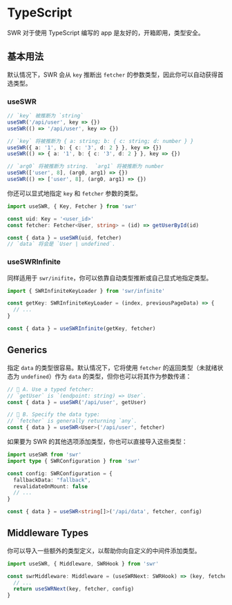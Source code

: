 # TypeScript

SWR 对于使用 TypeScript 编写的 app 是友好的，开箱即用，类型安全。

## 基本用法

默认情况下，SWR 会从 `key` 推断出 `fetcher` 的参数类型，因此你可以自动获得首选类型。

### useSWR

```typescript
// `key` 被推断为 `string`
useSWR('/api/user', key => {})
useSWR(() => '/api/user', key => {})

// `key` 将被推断为 { a: string; b: { c: string; d: number } }
useSWR({ a: '1', b: { c: '3', d: 2 } }, key => {})
useSWR(() => { a: '1', b: { c: '3', d: 2 } }, key => {})

// `arg0` 将被推断为 string.  `arg1` 将被推断为 number
useSWR(['user', 8], (arg0, arg1) => {})
useSWR(() => ['user', 8], (arg0, arg1) => {})
```

你还可以显式地指定 `key` 和 `fetcher` 参数的类型。

```typescript
import useSWR, { Key, Fetcher } from 'swr'

const uid: Key = '<user_id>'
const fetcher: Fetcher<User, string> = (id) => getUserById(id)

const { data } = useSWR(uid, fetcher)
// `data` 将会是 `User | undefined`.
```

### useSWRInfinite

同样适用于 `swr/inifite`，你可以依靠自动类型推断或自己显式地指定类型。

```typescript
import { SWRInfiniteKeyLoader } from 'swr/infinite'

const getKey: SWRInfiniteKeyLoader = (index, previousPageData) => {
  // ...
}

const { data } = useSWRInfinite(getKey, fetcher)
```

## Generics

指定 `data` 的类型很容易。默认情况下，它将使用 `fetcher` 的返回类型（未就绪状态为 `undefined`）作为 `data` 的类型，但你也可以将其作为参数传递：

```typescript
// 🔹 A. Use a typed fetcher:
// `getUser` is `(endpoint: string) => User`.
const { data } = useSWR('/api/user', getUser)

// 🔹 B. Specify the data type:
// `fetcher` is generally returning `any`.
const { data } = useSWR<User>('/api/user', fetcher)
```

如果要为 SWR 的其他选项添加类型，你也可以直接导入这些类型：

```typescript
import useSWR from 'swr'
import type { SWRConfiguration } from 'swr'

const config: SWRConfiguration = {
  fallbackData: "fallback",
  revalidateOnMount: false
  // ...
}

const { data } = useSWR<string[]>('/api/data', fetcher, config)
```

## Middleware Types

你可以导入一些额外的类型定义，以帮助你向自定义的中间件添加类型。

```typescript
import useSWR, { Middleware, SWRHook } from 'swr'

const swrMiddleware: Middleware = (useSWRNext: SWRHook) => (key, fetcher, config) => {
  // ...
  return useSWRNext(key, fetcher, config)
}
```
